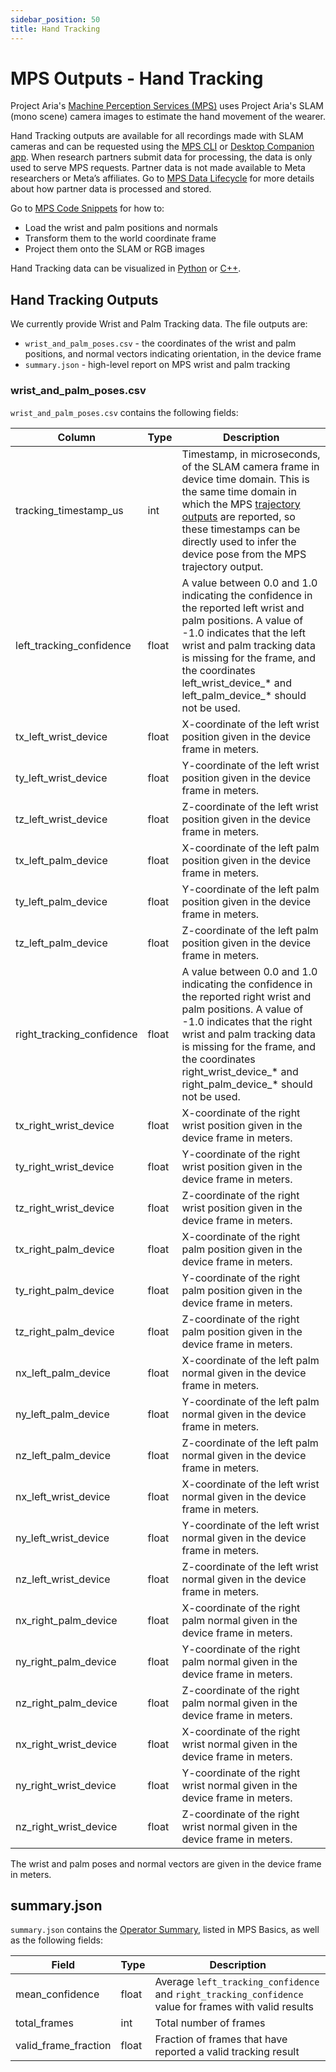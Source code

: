 ```yaml
---
sidebar_position: 50
title: Hand Tracking
---
```

# MPS Outputs - Hand Tracking

Project Aria's [Machine Perception Services (MPS)](/ARK/mps/mps.mdx) uses Project Aria's SLAM (mono scene) camera images to estimate the hand movement of the wearer.

Hand Tracking outputs are available for all recordings made with SLAM cameras and can be requested using the [MPS CLI](/ARK/mps/request_mps/mps_cli.mdx) or [Desktop Companion app](/ARK/mps/request_mps/desktop_mps.mdx). When research partners submit data for processing, the data is only used to serve MPS requests. Partner data is not made available to Meta researchers or Meta’s affiliates. Go to [MPS Data Lifecycle](/ARK/mps/mps_processing.mdx) for more details about how partner data is processed and stored.


Go to [MPS Code Snippets](/data_utilities/core_code_snippets/mps.mdx) for how to:
* Load the wrist and palm positions and normals
* Transform them to the world coordinate frame
* Project them onto the SLAM or RGB images

Hand Tracking data can be visualized in [Python](/data_utilities/visualization/visualization_python.mdx) or [C++](/data_utilities/visualization/visualization_cpp.mdx).

## Hand Tracking Outputs

We currently provide Wrist and Palm Tracking data. The file outputs are:

* `wrist_and_palm_poses.csv` - the coordinates of the wrist and palm positions, and normal vectors indicating orientation, in the device frame
* `summary.json` - high-level report on MPS wrist and palm tracking

### wrist_and_palm_poses.csv

`wrist_and_palm_poses.csv` contains the following fields:

| **Column** | **Type** | **Description**   |
|---|---|---|
| tracking_timestamp_us | int    | Timestamp, in microseconds, of the SLAM camera frame in device time domain. This is the same time domain in which the MPS [trajectory outputs](/data_formats/mps/slam/mps_trajectory.mdx#open-loop-trajectory) are reported, so these timestamps can be directly used to infer the device pose from the MPS trajectory output. |
|  left_tracking_confidence  | float    | A value between 0.0 and 1.0 indicating the confidence in the reported left wrist and palm positions. A value of -1.0 indicates that the left wrist and palm tracking data is missing for the frame, and the coordinates left_wrist_device_* and left_palm_device_* should not be used.    |
|  tx_left_wrist_device  | float    | X-coordinate of the left wrist position given in the device frame in meters.    |
|  ty_left_wrist_device  | float   | Y-coordinate of the left wrist position given in the device frame in meters.    |
|  tz_left_wrist_device  | float    | Z-coordinate of the left wrist position given in the device frame in meters.    |
|  tx_left_palm_device  | float    | X-coordinate of the left palm position given in the device frame in meters.    |
|  ty_left_palm_device  | float    | Y-coordinate of the left palm position given in the device frame in meters.    |
|  tz_left_palm_device  | float    | Z-coordinate of the left palm position given in the device frame in meters.    |
|  right_tracking_confidence     | float | A value between 0.0 and 1.0 indicating the confidence in the reported right wrist and palm positions. A value of -1.0 indicates that the right wrist and palm tracking data is missing for the frame, and the coordinates right_wrist_device_* and right_palm_device_* should not be used.    |
|  tx_right_wrist_device     | float    | X-coordinate of the right wrist position given in the device frame in meters.    |
|  ty_right_wrist_device     | float    | Y-coordinate of the right wrist position given in the device frame in meters.    |
|  tz_right_wrist_device     | float    | Z-coordinate of the right wrist position given in the device frame in meters.    |
|  tx_right_palm_device     | float    | X-coordinate of the right palm position given in the device frame in meters.    |
|  ty_right_palm_device     | float    | Y-coordinate of the right palm position given in the device frame in meters.    |
|  tz_right_palm_device     | float    | Z-coordinate of the right palm position given in the device frame in meters.    |
|  nx_left_palm_device     | float    | X-coordinate of the left palm normal given in the device frame in meters.    |
|  ny_left_palm_device     | float    | Y-coordinate of the left palm normal given in the device frame in meters.    |
|  nz_left_palm_device     | float    | Z-coordinate of the left palm normal given in the device frame in meters.    |
|  nx_left_wrist_device     | float    | X-coordinate of the left wrist normal given in the device frame in meters.    |
|  ny_left_wrist_device     | float    | Y-coordinate of the left wrist normal given in the device frame in meters.    |
|  nz_left_wrist_device     | float    | Z-coordinate of the left wrist normal given in the device frame in meters.    |
|  nx_right_palm_device     | float    | X-coordinate of the right palm normal given in the device frame in meters.    |
|  ny_right_palm_device     | float    | Y-coordinate of the right palm normal given in the device frame in meters.    |
|  nz_right_palm_device     | float    | Z-coordinate of the right palm normal given in the device frame in meters.    |
|  nx_right_wrist_device     | float    | X-coordinate of the right wrist normal given in the device frame in meters.    |
|  ny_right_wrist_device     | float    | Y-coordinate of the right wrist normal given in the device frame in meters.    |
|  nz_right_wrist_device     | float    | Z-coordinate of the right wrist normal given in the device frame in meters.    |

The wrist and palm poses and normal vectors are given in the device frame in meters.


## summary.json

`summary.json` contains the [Operator Summary](/data_formats/mps/mps_summary.mdx#operator-summary), listed in MPS Basics, as well as the following fields:


| Field    | Type    | Description    |
|---|---|---|
| mean_confidence    | float    | Average `left_tracking_confidence` and `right_tracking_confidence` value for frames with valid results   |
| total_frames    | int    | Total number of frames    |
| valid_frame_fraction    | float    | Fraction of frames that have reported a valid tracking result    |
